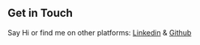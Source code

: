 ## Get in Touch

Say Hi or find me on other platforms: [Linkedin](https://www.linkedin.com/in/abhishek-jindal-aa3a40168/) & [Github](https://github.com/AbhishekJindal1997)
